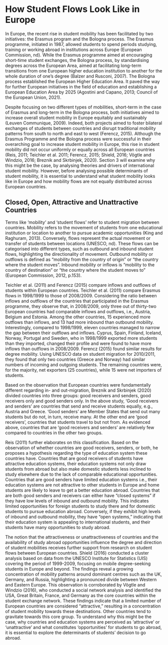 # How Student Flows Look Like in Europe

In Europe, the recent rise in student mobility has been facilitated by two initiatives: the Erasmus program and the Bologna process. The Erasmus programme, initiated in 1987, allowed students to spend periods studying, training or working abroad in institutions across Europe (European Commission, nd). While the Erasmus programme aimed at encouraging short-time student exchanges, the Bologna process, by standardising degrees across the European Area, aimed at facilitating long-term transitions from one European higher education institution to another for the whole duration of one’s degree (Balzer and Rusconi, 2007).  The Bologna process established the European Higher Education Area. It paved the way for further European initiatives in the field of education and establishing a European Education Area by 2025 (Agostini and Capano, 2013; Council of the European Union, 2021).

Despite focusing on two different types of mobilities, short-term in the case of Erasmus and long-term in the Bologna process, both initiatives aimed to increase overall student mobility in Europe equitably and sustainably (Leuven Communique, 2009). Indeed, both projects aimed to foster bilateral exchanges of students between countries and disrupt traditional mobility patterns from south to north and east to west (Ferencz, 2015). Although the Erasmus Programme and the Bologna process were successful in their overarching goal to increase student mobility in Europe, this rise in student mobility did not occur uniformly or equally across all European countries (Reis, 2011; Teichler et al. 2011; Ferencz, 2015; Shield, 2016; Vögtle and Windzio, 2016; Breznik and Skrbinjek, 2020). Section 3 will examine why this might be the case, by analysing theories and drivers of international student mobility. However, before analysing possible determinants of student mobility, it is essential to understand what student mobility looks like in Europe and how mobility flows are not equally distributed across European countries.

## Closed, Open, Attractive and Unattractive Countries

Terms like ‘mobility’ and ‘student flows’ refer to student migration between countries. Mobility refers to the movement of students from one educational institution or location to another to pursue academic opportunities (King and Raghuram, 2013). Conversely, flows represent the actual movement or transfer of students between locations (UNESCO, nd). These flows can be categorised into different types, such as outbound and inbound student flows, highlighting the directionality of movement. Outbound mobility or outflows is defined as “mobility from the country of origin” or “the country where the student moves”. Inbound mobility or inflows is “mobility to the country of destination” or “the country where the student moves to” (European Commission, 2012, p.153).

Teichler et al. (2011) and Ferencz (2015) compare inflows and outflows of students within European countries. Teichler et al. (2011) compare Erasmus flows in 1998/1999 to those of 2008/2009. Considering the ratio between inflows and outflows of the countries that participated in the Erasmus programme, they observe that, in 2008/2009, only three out of thirty-two European countries had comparable inflows and outflows, i.e., Austria, Belgium and Estonia. Among the other countries, 15 experienced more outflows than inflows, and 13 had more inbound than outbound mobility. Interestingly, compared to 1998/1999, eleven countries managed to narrow the gap between their outflows and inflows. Cyprus, Spain, Finland, Iceland, Norway, Portugal and Sweden, who in 1998/1999 exported more students than they imported, changed their profile and were found to have more inflows than outflows in 2008/2009. Ferencz (2015) found similar results for degree mobility. Using UNESCO data on student migration for 2010/2011, they found that only two countries (Greece and Norway) had similar numbers of incoming and outgoing students. The remaining countries were, for the majority, net exporters (25 countries), while 15 were net importers of students. 

Based on the observation that European countries were fundamentally different regarding in- and out-migration, Breznik and Skrbinjek (2020) divided countries into three groups: good receivers and senders, good receivers only and good senders only. In the above study, ‘Good receivers and senders’ are countries that send and receive students equally, e.g., Austria and Greece. ‘Good senders’ are Member States that send out many students but do not, in turn, receive many. At the other end are ‘good receivers’, countries that students travel to but not from. As evidenced above, countries that are ‘good receivers and senders’ are relatively few compared to countries in the other two groups. 

Reis (2011) further elaborates on this classification. Based on the observation of whether countries are good receivers, senders, or both, he proposes a hypothesis regarding the type of education system these countries have. Countries that are good receivers of students have attractive education systems, their education systems not only draw students from abroad but also make domestic students less inclined to study elsewhere due to the lack of comparable educational opportunities. Countries that are good senders have limited education systems i.e., their education systems are not attractive to other students in Europe and home students are likely to leave to get a better education abroad. Countries that are both good senders and receivers can either have "closed systems" if they have low levels of inbound and outbound mobility. This indicates limited opportunities for foreign students to study there and for domestic students to pursue education abroad. Conversely, if they exhibit high levels of inbound and outbound mobility, they have "open systems," indicating that their education system is appealing to international students, and their students have many opportunities to study abroad. 

The notion that the attractiveness or unattractiveness of countries and the availability of study abroad opportunities influence the degree and direction of student mobilities receives further support from research on student flows between European countries. Shield (2016) conducted a cluster analysis based on data from the UNESCO Institute for Statistics (UIS) covering the period of 1999-2009, focusing on mobile degree-seeking students in Europe and beyond. The findings reveal a growing concentration of mobility patterns around dominant centres such as the UK, Germany, and Russia, highlighting a pronounced divide between Western and Eastern Europe. This observation is corroborated by Vögtle and Windzio (2016), who conducted a social network analysis and identified the USA, Great Britain, France, and Germany as the core countries within the student exchange network. These findings indicate that a limited number of European countries are considered "attractive," resulting in a concentration of student mobility towards these destinations. Other countries tend to gravitate towards this core group. To understand why this might be the case, why countries and education systems are perceived as 'attractive’ or ‘unattractive’ and what constitutes ‘opportunities’ for students to go abroad, it is essential to explore the determinants of students’ decision to go abroad. 
